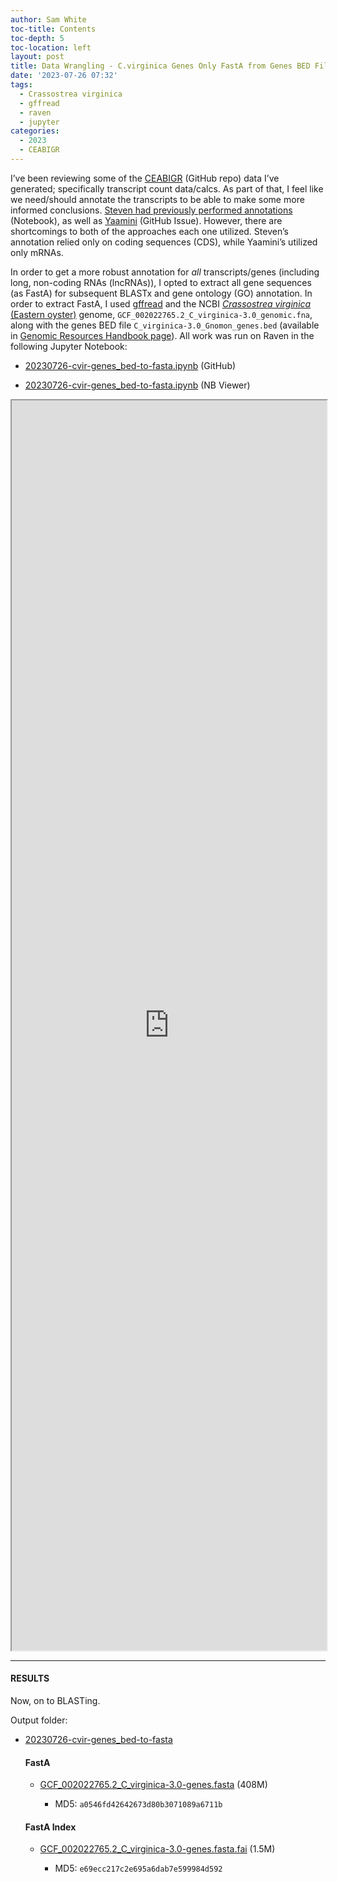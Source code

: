 ```yaml
---
author: Sam White
toc-title: Contents
toc-depth: 5
toc-location: left
layout: post
title: Data Wrangling - C.virginica Genes Only FastA from Genes BED File Using gffread on Raven
date: '2023-07-26 07:32'
tags: 
  - Crassostrea virginica
  - gffread
  - raven
  - jupyter
categories: 
  - 2023
  - CEABIGR
---
```

I've been reviewing some of the [CEABIGR](https://github.com/sr320/ceabigr) (GitHub repo) data I've generated; specifically transcript count data/calcs. As part of that, I feel like we need/should annotate the transcripts to be able to make some more informed conclusions. [Steven had previously performed annotations](https://sr320.github.io/annotation/) (Notebook), as well as [Yaamini](https://github.com/RobertsLab/resources/issues/1660) (GitHub Issue). However, there are shortcomings to both of the approaches each one utilized. Steven's annotation relied only on coding sequences (CDS), while Yaamini's utilized only mRNAs.

In order to get a more robust annotation for _all_ transcripts/genes (including long, non-coding RNAs (lncRNAs)), I opted to extract all gene sequences (as FastA) for subsequent BLASTx and gene ontology (GO) annotation. In order to extract FastA, I used [gffread](https://ccb.jhu.edu/software/stringtie/gff.shtml#gffread) and the NCBI [_Crassostrea virginica_ (Eastern oyster)](https://en.wikipedia.org/wiki/Eastern_oyster) genome, `GCF_002022765.2_C_virginica-3.0_genomic.fna`, along with the genes BED file `C_virginica-3.0_Gnomon_genes.bed` (available in [Genomic Resources Handbook page](https://robertslab.github.io/resources/Genomic-Resources/)). All work was run on Raven in the following Jupyter Notebook:

- [20230726-cvir-genes_bed-to-fasta.ipynb](https://github.com/RobertsLab/code/blob/master/notebooks/sam/20230726-cvir-genes_bed-to-fasta.ipynb) (GitHub)

- [20230726-cvir-genes_bed-to-fasta.ipynb](https://nbviewer.org/github/RobertsLab/code/blob/master/notebooks/sam/20230726-cvir-genes_bed-to-fasta.ipynb) (NB Viewer)


<iframe src="https://nbviewer.org/github/RobertsLab/code/blob/master/notebooks/sam/20230726-cvir-genes_bed-to-fasta.ipynb" width="100%" height="2000" scrolling="yes"></iframe>

---

#### RESULTS

Now, on to BLASTing.

Output folder:

- [20230726-cvir-genes_bed-to-fasta](https://gannet.fish.washington.edu/Atumefaciens/20230726-cvir-genes_bed-to-fasta/)

  #### FastA

  - [GCF_002022765.2_C_virginica-3.0-genes.fasta](https://gannet.fish.washington.edu/Atumefaciens/20230726-cvir-genes_bed-to-fastaGCF_002022765.2_C_virginica-3.0-genes.fasta) (408M)

    - MD5: `a0546fd42642673d80b3071089a6711b`

  #### FastA Index

  - [GCF_002022765.2_C_virginica-3.0-genes.fasta.fai](https://gannet.fish.washington.edu/Atumefaciens/20230726-cvir-genes_bed-to-fastaGCF_002022765.2_C_virginica-3.0-genes.fasta.fai) (1.5M)

    - MD5: `e69ecc217c2e695a6dab7e599984d592`
